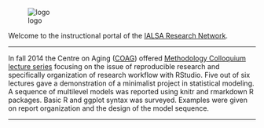 ![logo][logo]

Welcome to the instructional portal of the [IALSA Research Network](http://ialsa.org). 

----

In fall 2014 the Centre on Aging ([COAG](http://www.coag.uvic.ca/)) offered  [Methodology Colloquium lecture series](http://ialsa.github.io/COAG-colloquium-2014F/) focusing on the issue of reproducible research and specifically organization of research workflow with RStudio.  Five out of six lectures gave a demonstration of a minimalist project in statistical modeling. A sequence of multilevel models was reported using knitr and rmarkdown R packages. Basic R and ggplot syntax was surveyed. Examples were given on report organization and the design of the model sequence.

----



[logo]:./images/ialsa_long.png